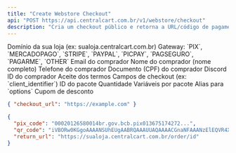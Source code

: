 ```yaml
---
title: "Create Webstore Checkout"
api: "POST https://api.centralcart.com.br/v1/webstore/checkout"
description: "Cria um checkout público e retorna a URL/código de pagamento."
---
```


<ParamField header="x-store-domain" type="string" required>
  Domínio da sua loja (ex: sualoja.centralcart.com.br)
</ParamField>

<ParamField body="gateway" type="string" required>
  Gateway: `PIX`, `MERCADOPAGO`, `STRIPE`, `PAYPAL`, `PICPAY`, `PAGSEGURO`, `PAGARME`, `OTHER`
</ParamField>

<ParamField body="client_email" type="string" required>
  Email do comprador
</ParamField>

<ParamField body="client_name" type="string" required>
  Nome do comprador (nome completo)
</ParamField>

<ParamField body="client_phone" type="string">
  Telefone do comprador
</ParamField>

<ParamField body="client_document" type="string">
  Documento (CPF) do comprador
</ParamField>

<ParamField body="client_discord" type="string">
  Discord ID do comprador
</ParamField>

<ParamField body="terms" type="boolean" required>
  Aceite dos termos
</ParamField>

<ParamField body="fields" type="object">
  Campos de checkout (ex: `client_identifier`)
</ParamField>

<ParamField body="cart" type="array">
  <ParamField body="package_id" type="number" required>
    ID do pacote
  </ParamField>
  <ParamField body="quantity" type="number" required>
    Quantidade
  </ParamField>
  <ParamField body="options" type="object">
    Variáveis por pacote
  </ParamField>
  <ParamField body="fields" type="object">
    Alias para `options`
  </ParamField>
</ParamField>

<ParamField body="coupon" type="string">
  Cupom de desconto
</ParamField>

<ResponseExample>

```json Response URL
{ "checkout_url": "https://example.com" }
```

```json Response PIX
{
  "pix_code": "00020126580014br.gov.bcb.pix013675174272...",
  "qr_code": "iVBORw0KGgoAAAANSUhEUgAABRQAAAUUAQAAAACGnaNFAAANzElEQVR4Xu2Y...",
  "return_url": "https://sualoja.centralcart.com.br/order/id"
}
```

</ResponseExample>
